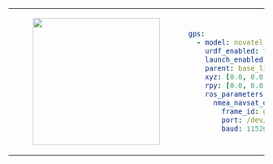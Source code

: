 <table>
    <tr>
        <td>
            <center>
            <figure>
                <img
                    src={require("./img/novatel_smart6.png").default}
                    width="250"
                />
            </figure>
            </center>
        </td>
<td>

```yaml
gps:
  - model: novatel_smart6
    urdf_enabled: true
    launch_enabled: true
    parent: base_link
    xyz: [0.0, 0.0, 0.0]
    rpy: [0.0, 0.0, 0.0]
    ros_parameters:
      nmea_navsat_driver:
        frame_id: gps_0_link
        port: /dev/ttyACM0
        baud: 115200
```
</td>
</tr>
</table>
